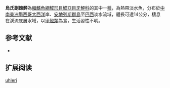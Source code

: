 {{Speciesbox
| name = 烏氏副棘鮃
| image = 
| image_width = 250px
| image_caption = 
| status = NE
| status_system = IUCN3.1
| genus = Citharichthys
| species = uhleri
| authority = [[Jordan|Jordan]], 1889
| synonyms = 
}}

'''烏氏副棘鮃'''為[[輻鰭魚綱|輻鰭魚綱]][[鰈形目|鰈形目]][[鰈亞目|鰈亞目]][[牙鮃科|牙鮃科]]的其中一[[種|種]]，為熱帶淡水魚，分布於[[中南美洲|中南美洲]][[墨西哥|墨西哥]][[大西洋|大西洋]]岸、[[安地列斯群島|安地列斯群島]]至[[巴西|巴西]]淡水流域，體長可達14公分，棲息在溪流底層水域，以[[甲殼類|甲殼類]]為食，生活習性不明。
==参考文献==
*{{FishBase_species|genus=Citharichthys|species=uhleri |year=2014|month=3}}

== 扩展阅读 ==
{{refbegin}}
{{wikispecies-inline|Citharichthys uhleri |烏氏副棘鮃}}
{{refend}}
{{Taxonbar|from=Q2211782}}

[[Category:副棘鮃屬|uhleri]]


{{魚類小作品}}